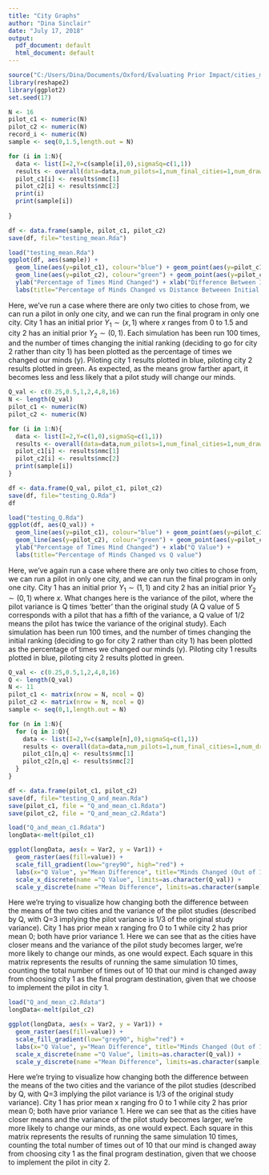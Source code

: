 ```yaml
---
title: "City Graphs"
author: "Dina Sinclair"
date: "July 17, 2018"
output:
  pdf_document: default
  html_document: default
---
```


```r
source("C:/Users/Dina/Documents/Oxford/Evaluating Prior Impact/cities_main_code.R")
library(reshape2)
library(ggplot2)
set.seed(17)
```

```r
N <- 16
pilot_c1 <- numeric(N)
pilot_c2 <- numeric(N)
record_i <- numeric(N)
sample <- seq(0,1.5,length.out = N)

for (i in 1:N){
  data <- list(I=2,Y=c(sample[i],0),sigmaSq=c(1,1))
  results <- overall(data=data,num_pilots=1,num_final_cities=1,num_draws=100)
  pilot_c1[i] <- results$nmc[1]
  pilot_c2[i] <- results$nmc[2]
  print(i)
  print(sample[i])
  
}

df <- data.frame(sample, pilot_c1, pilot_c2)
save(df, file="testing_mean.Rda")
```

```r
load("testing_mean.Rda")
ggplot(df, aes(sample)) +        
  geom_line(aes(y=pilot_c1), colour="blue") + geom_point(aes(y=pilot_c1), colour="blue")  +
  geom_line(aes(y=pilot_c2), colour="green") + geom_point(aes(y=pilot_c2), colour="green")  +
  ylab("Percentage of Times Mind Changed") + xlab("Difference Between Initial Means (x)") +
  labs(title="Percentage of Minds Changed vs Distance Betweeen Initial Means")

```

Here, we've run a case where there are only two cities to chose from, we can run a pilot in only one city, and we can run the final program in only one city. City 1 has an initial prior $Y_1 \sim (x,1)$ where $x$ ranges from 0 to 1.5 and city 2 has an initial prior $Y_2 \sim (0,1)$. Each simulation has been run 100 times, and the number of times changing the initial ranking (deciding to go for city 2 rather than city 1) has been plotted as the percentage of times we changed our minds (y). Piloting city 1 results plotted in blue, piloting city 2 results plotted in green. As expected, as the means grow farther apart, it becomes less and less likely that a pilot study will change our minds.

```r
Q_val <- c(0.25,0.5,1,2,4,8,16)
N <- length(Q_val)
pilot_c1 <- numeric(N)
pilot_c2 <- numeric(N)

for (i in 1:N){
  data <- list(I=2,Y=c(1,0),sigmaSq=c(1,1))
  results <- overall(data=data,num_pilots=1,num_final_cities=1,num_draws=100,Q=Q_val[i])
  pilot_c1[i] <- results$nmc[1]
  pilot_c2[i] <- results$nmc[2]
  print(sample[i])
}

df <- data.frame(Q_val, pilot_c1, pilot_c2)
save(df, file="testing_Q.Rda")
df
```

```r
load("testing_Q.Rda")
ggplot(df, aes(Q_val)) +         
  geom_line(aes(y=pilot_c1), colour="blue") + geom_point(aes(y=pilot_c1), colour="blue")  +
  geom_line(aes(y=pilot_c2), colour="green") + geom_point(aes(y=pilot_c2), colour="green") +
  ylab("Percentage of Times Mind Changed") + xlab("Q Value") +
  labs(title="Percentage of Minds Changed vs Q value")
```

Here, we've again run a case where there are only two cities to chose from, we can run a pilot in only one city, and we can run the final program in only one city. City 1 has an initial prior $Y_1 \sim (1,1)$ and city 2 has an initial prior $Y_2 \sim (0,1)$ where $x$. What changes here is the variance of the pilot, where the pilot variance is Q times 'better' than the original study (A Q value of 5 corresponds with a pilot that has a fifth of the variance, a Q value of 1/2 means the pilot has twice the variance of the original study). Each simulation has been run 100 times, and the number of times changing the initial ranking (deciding to go for city 2 rather than city 1) has been plotted as the percentage of times we changed our minds (y).  Piloting city 1 results plotted in blue, piloting city 2 results plotted in green. 
```r
Q_val <- c(0.25,0.5,1,2,4,8,16)
Q <- length(Q_val)
N <- 11
pilot_c1 <- matrix(nrow = N, ncol = Q)
pilot_c2 <- matrix(nrow = N, ncol = Q)
sample <- seq(0,1,length.out = N)
```
```r
for (n in 1:N){
  for (q in 1:Q){
    data <- list(I=2,Y=c(sample[n],0),sigmaSq=c(1,1))
    results <- overall(data=data,num_pilots=1,num_final_cities=1,num_draws=10,Q=Q_val[q])
    pilot_c1[n,q] <- results$nmc[1]
    pilot_c2[n,q] <- results$nmc[2]
  }
}

df <- data.frame(pilot_c1, pilot_c2)
save(df, file="testing_Q_and_mean.Rda")
save(pilot_c1, file = "Q_and_mean_c1.Rdata")
save(pilot_c2, file = "Q_and_mean_c2.Rdata")
```
```r
load("Q_and_mean_c1.Rdata")
longData<-melt(pilot_c1)

ggplot(longData, aes(x = Var2, y = Var1)) +
  geom_raster(aes(fill=value)) +
  scale_fill_gradient(low="grey90", high="red") +
  labs(x="Q Value", y="Mean Difference", title="Minds Changed (Out of 10) If Pilot City 1") +
  scale_x_discrete(name ="Q Value", limits=as.character(Q_val)) +
  scale_y_discrete(name ="Mean Difference", limits=as.character(sample))
```

Here we're trying to visualize how changing both the difference between the means of the two cities and the variance of the pilot studies (described by Q, with Q=3 implying the pilot variance is 1/3 of the original study variance). City 1 has prior mean x ranging fro 0 to 1 while city 2 has prior mean 0; both have prior variance 1. Here we can see that as the cities have closer means and the variance of the pilot study becomes larger, we're more likely to change our minds, as one would expect. Each square in this matrix represents the results of running the same simulation 10 times, counting the total number of times out of 10 that our mind is changed away from choosing city 1 as the final program destination, given that we choose to implement the pilot in city 1.


```r
load("Q_and_mean_c2.Rdata")
longData<-melt(pilot_c2)

ggplot(longData, aes(x = Var2, y = Var1)) +
  geom_raster(aes(fill=value)) +
  scale_fill_gradient(low="grey90", high="red") +
  labs(x="Q Value", y="Mean Difference", title="Minds Changed (Out of 10) if Pilot City 2") +
  scale_x_discrete(name ="Q Value", limits=as.character(Q_val)) +
  scale_y_discrete(name ="Mean Difference", limits=as.character(sample))
```

Here we're trying to visualize how changing both the difference between the means of the two cities and the variance of the pilot studies (described by Q, with Q=3 implying the pilot variance is 1/3 of the original study variance). City 1 has prior mean x ranging fro 0 to 1 while city 2 has prior mean 0; both have prior variance 1. Here we can see that as the cities have closer means and the variance of the pilot study becomes larger, we're more likely to change our minds, as one would expect. Each square in this matrix represents the results of running the same simulation 10 times, counting the total number of times out of 10 that our mind is changed away from choosing city 1 as the final program destination, given that we choose to implement the pilot in city 2.
